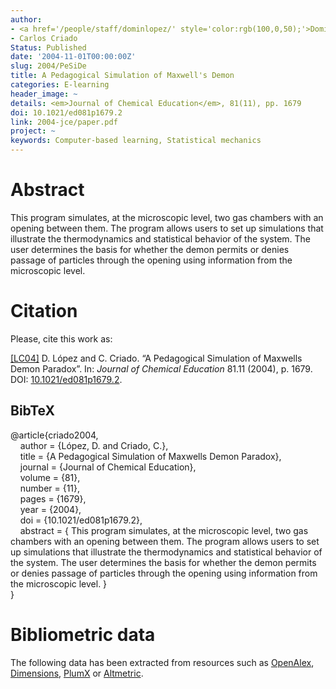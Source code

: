 ```yaml
---
author:
- <a href='/people/staff/dominlopez/' style='color:rgb(100,0,50);'>Domingo López Rodríguez</a>
- Carlos Criado
Status: Published
date: '2004-11-01T00:00:00Z'
slug: 2004/PeSiDe
title: A Pedagogical Simulation of Maxwell's Demon
categories: E-learning
header_image: ~
details: <em>Journal of Chemical Education</em>, 81(11), pp. 1679
doi: 10.1021/ed081p1679.2
link: 2004-jce/paper.pdf
project: ~
keywords: Computer-based learning, Statistical mechanics
---
```



# Abstract


This program simulates, at the microscopic level, two gas chambers with an opening between them. The program allows users to set up simulations that illustrate the thermodynamics and statistical behavior of the system. The user determines the basis for whether the demon permits or denies passage of particles through the opening using information from the microscopic level.












# Citation
Please, cite this work as:


<a name=bib-criado2004></a>[[LC04]](#cite-criado2004) D. López and C. Criado. “A Pedagogical Simulation of Maxwells Demon Paradox”. In: _Journal of Chemical Education_ 81.11 (2004), p. 1679. DOI: [10.1021/ed081p1679.2](https://doi.org/10.1021%2Fed081p1679.2).

::: {.callout-note appearance="minimal" collapse=true}

## BibTeX

@article{criado2004,<br>&nbsp;&nbsp;&nbsp;&nbsp;author = {López, D. and Criado, C.},<br>&nbsp;&nbsp;&nbsp;&nbsp;title = {A Pedagogical Simulation of Maxwells Demon Paradox},<br>&nbsp;&nbsp;&nbsp;&nbsp;journal = {Journal of Chemical Education},<br>&nbsp;&nbsp;&nbsp;&nbsp;volume = {81},<br>&nbsp;&nbsp;&nbsp;&nbsp;number = {11},<br>&nbsp;&nbsp;&nbsp;&nbsp;pages = {1679},<br>&nbsp;&nbsp;&nbsp;&nbsp;year = {2004},<br>&nbsp;&nbsp;&nbsp;&nbsp;doi = {10.1021/ed081p1679.2},<br>&nbsp;&nbsp;&nbsp;&nbsp;abstract = { This program simulates, at the microscopic level, two gas chambers with an opening between them. The program allows users to set up simulations that illustrate the thermodynamics and statistical behavior of the system. The user determines the basis for whether the demon permits or denies passage of particles through the opening using information from the microscopic level. }<br>}

:::



# Bibliometric data


The following data has been extracted from resources such as [OpenAlex](https://openalex.org/), [Dimensions](https://app.dimensions.ai/), [PlumX](https://www.elsevier.com/insights/metrics/plumx) or [Altmetric](https://www.altmetric.com/).

<div style="display: flex; justify-content: center; align-items: center; height: 100%;">
<span class="__dimensions_badge_embed__" data-doi="10.1021/ed081p1679.2" data-legend="always"></span></div><script async src="https://badge.dimensions.ai/badge.js" charset="utf-8"></script>

<div style="display: flex; justify-content: center; align-items: center; height: 100%;">
<a href="https://plu.mx/plum/a/?doi=10.1021/ed081p1679.2" class="plumx-details" data-site="plum" data-hide-when-empty="true">A Pedagogical Simulation of Maxwell's Demon</a></div>

<div style="display: flex; justify-content: center; align-items: center; height: 100%;">
<script type="text/javascript" src="https://d1bxh8uas1mnw7.cloudfront.net/assets/embed.js"></script><div data-badge-type="medium-donut" class="altmetric-embed" data-badge-details="right" data-doi="10.1021/ed081p1679.2"></div></div>


## Cites

The following graph plots the number of cites received by this work from its publication, on a yearly basis.

```r
#| echo: false
#| results: asis
#| warning: false
#| message: false
source(here::here('scripts', 'manage_publications.R'))
df <- readRDS('citation_history.rds')
plot_citation_history(df)
```



## Papers citing this work

The following is a non-exhaustive list of papers that cite this work:


<a name=bib-Gelbart_2012></a>[[1]](#cite-Gelbart_2012) M. E. Gelbart. “Catching Education Up with Technology: Preparing the Public to Make Informed Choices about Personal Genetics”. In: _CBE—Life Sciences Education_ 11.1 (Mar. 2012), p. 1–2. ISSN: 1931-7913. DOI: [10.1187/cbe.11-10-0092](https://doi.org/10.1187%2Fcbe.11-10-0092). URL: [http://dx.doi.org/10.1187/cbe.11-10-0092](http://dx.doi.org/10.1187/cbe.11-10-0092).

<a name=bib-George_2014></a>[[2]](#cite-George_2014) D. J. George and N. I. Hammer. “Studying the Binomial Distribution Using LabVIEW”. In: _Journal of Chemical Education_ 92.2 (Nov. 2014), p. 389–394. ISSN: 1938-1328. DOI: [10.1021/ed500684k](https://doi.org/10.1021%2Fed500684k). URL: [http://dx.doi.org/10.1021/ed500684k](http://dx.doi.org/10.1021/ed500684k).

<a name=bib-Iyengar_2013></a>[[3]](#cite-Iyengar_2013) S. S. Iyengar and R. T. deSouza. “Teaching Thermodynamics and Kinetics to Advanced General Chemistry Students and to Upper-Level Undergraduate Students Using PV Diagrams”. In: _Journal of Chemical Education_ 91.1 (Nov. 2013), p. 74–83. ISSN: 1938-1328. DOI: [10.1021/ed400480t](https://doi.org/10.1021%2Fed400480t). URL: [http://dx.doi.org/10.1021/ed400480t](http://dx.doi.org/10.1021/ed400480t).

<a name=bib-Mayorga_2012></a>[[4]](#cite-Mayorga_2012) L. S. Mayorga, M. J. López, and W. M. Becker. “Molecular Thermodynamics for Cell Biology as Taught with Boxes”. In: _CBE—Life Sciences Education_ 11.1 (Mar. 2012). Ed. by J. R. Jungck, p. 31–38. ISSN: 1931-7913. DOI: [10.1187/cbe.11-07-0053](https://doi.org/10.1187%2Fcbe.11-07-0053). URL: [http://dx.doi.org/10.1187/cbe.11-07-0053](http://dx.doi.org/10.1187/cbe.11-07-0053).



